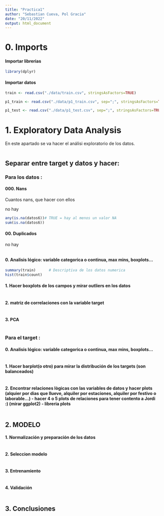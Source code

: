 ---
title: "Practica1"
author: "Sebastian Cueva, Pol Gracia"
date: "20/11/2022"
output: html_document
---

# 0. Imports


#### Importar librerias

```{r}
library(dplyr)

```

#### Importar datos

```{r}
train <- read.csv("./data/train.csv", stringsAsFactors=TRUE)

p1_train <- read.csv("./data/p1_train.csv", sep=";", stringsAsFactors=TRUE)

p1_test <- read.csv("./data/p1_test.csv", sep=";", stringsAsFactors=TRUE)
```



# 1. Exploratory Data Analysis

En este apartado se va hacer el análisi exploratorio de los datos.

```{r}

```


## Separar entre target y datos y hacer:

### Para los datos : 

#### 000. Nans

Cuantos nans, que hacer con ellos

no hay

```{r}
any(is.na(datos6))# TRUE = hay al menos un valor NA
sum(is.na(datos6)) 
```


#### 00. Duplicados
no hay
```{r}

```

#### 0. Analisis lógico: variable categorica o continua, max mins, boxplots...

```{r}
summary(train)      # Descriptiva de los datos numerica
hist(train$count) 
```

#### 1. Hacer boxplots de los campos y mirar outliers en los datos

```{r}

```

#### 2. matriz de correlaciones con la variable target

```{r}

```

#### 3. PCA 
```{r}

```


### Para el target : 

#### 0. Analisis lógico: variable categorica o continua, max mins, boxplots...
```{r}

```


#### 1. Hacer barplot(o otro) para mirar la distribución de los targets (son balanceados)

```{r}

```


#### 2. Encontrar relaciones lògicas con las variables de datos y hacer plots (alquier por dias que llueve, alquiler por estaciones, alquiler por festivo o laborable...) - hacer 4 o 5 plots de relaciones para tener contento a Jordi :) (mirar ggplot2) - libreria plots

```{r}

```

## 2. MODELO

#### 1. Normalización y preparación de los datos

```{r}

```

#### 2. Seleccion modelo
```{r}

```

#### 3. Entrenamiento
```{r}

```

#### 4. Validación
```{r}

```


## 3. Conclusiones


